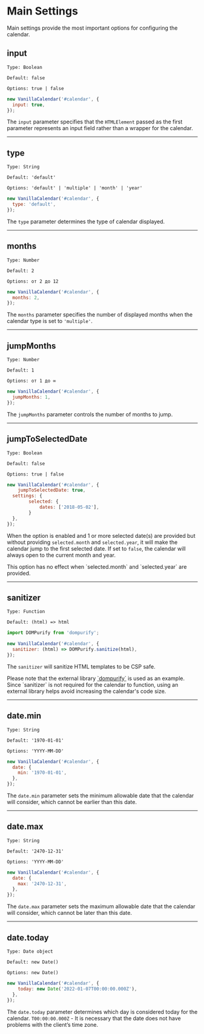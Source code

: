 # Main Settings

Main settings provide the most important options for configuring the calendar.

## input

`Type: Boolean`

`Default: false`

`Options: true | false`

```js
new VanillaCalendar('#calendar', {
  input: true,
});
```

The `input` parameter specifies that the `HTMLElement` passed as the first parameter represents an input field rather than a wrapper for the calendar.

- - -

## type

`Type: String`

`Default: 'default'`

`Options: 'default' | 'multiple' | 'month' | 'year'`

```js
new VanillaCalendar('#calendar', {
  type: 'default',
});
```

The `type` parameter determines the type of calendar displayed.

- - -

## months

`Type: Number`

`Default: 2`

`Options: от 2 до 12`

```js
new VanillaCalendar('#calendar', {
  months: 2,
});
```

The `months` parameter specifies the number of displayed months when the calendar type is set to `'multiple'`.

- - -

## jumpMonths

`Type: Number`

`Default: 1`

`Options: от 1 до ∞`

```js
new VanillaCalendar('#calendar', {
  jumpMonths: 1,
});
```

The `jumpMonths` parameter controls the number of months to jump.

- - -

## jumpToSelectedDate

`Type: Boolean`

`Default: false`

`Options: true | false`

```js
new VanillaCalendar('#calendar', {
	jumpToSelectedDate: true,
  settings: {
		selected: {
			dates: ['2018-05-02'],
		}
  },
});
```

When the option is enabled and 1 or more selected date(s) are provided but without providing `selected.month` and `selected.year`, it will make the calendar jump to the first selected date. If set to `false`, the calendar will always open to the current month and year.

<Info>
  This option has no effect when `selected.month` and `selected.year` are provided.
</Info>

- - -

## sanitizer

`Type: Function`

`Default: (html) => html`

```js
import DOMPurify from 'dompurify';

new VanillaCalendar('#calendar', {
  sanitizer: (html) => DOMPurify.sanitize(html),
});
```

The `sanitizer` will sanitize HTML templates to be CSP safe.

<Info>
  Please note that the external library <a href="https://www.npmjs.com/package/dompurify" target="_blank" rel="nofollow noreferrer">`dompurify`</a> is used as an example. Since `sanitizer` is not required for the calendar to function, using an external library helps avoid increasing the calendar's code size.
</Info>

- - -

## date.min

`Type: String`

`Default: '1970-01-01'`

`Options: 'YYYY-MM-DD'`

```js
new VanillaCalendar('#calendar', {
  date: {
    min: '1970-01-01',
  },
});
```

The `date.min` parameter sets the minimum allowable date that the calendar will consider, which cannot be earlier than this date.

- - -

## date.max

`Type: String`

`Default: '2470-12-31'`

`Options: 'YYYY-MM-DD'`

```js
new VanillaCalendar('#calendar', {
  date: {
    max: '2470-12-31',
  },
});
```

The `date.max` parameter sets the maximum allowable date that the calendar will consider, which cannot be later than this date.

- - -

## date.today

`Type: Date object`

`Default: new Date()`

`Options: new Date()`

```js
new VanillaCalendar('#calendar', {
    today: new Date('2022-01-07T00:00:00.000Z'),
  },
});
```

The `date.today` parameter determines which day is considered today for the calendar.
`T00:00:00.000Z` - It is necessary that the date does not have problems with the client’s time zone.
